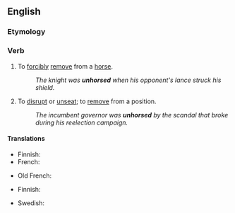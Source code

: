 ==English==

===Etymology===
{{prefix|en|un|horse}}

===Verb===
{{en-verb|unhors}}

# To [[forcibly]] [[remove]] from a [[horse]].
#: ''The knight was '''unhorsed''' when his opponent's lance struck his shield.''
# {{lb|en|by extension}} To [[disrupt]] or [[unseat]]; to [[remove]] from a position.
#: ''The incumbent governor was '''unhorsed''' by the scandal that broke during his reelection campaign.''

====Translations====
{{trans-top|remove from a horse}}
* Finnish: {{t+|fi|pudottaa}}
* French: {{t+|fr|désarçonner}}
{{trans-mid}}
* Old French: {{t|fro|deschevaler}}
{{trans-bottom}}

{{trans-top|disrupt or unseat}}
* Finnish: {{t+|fi|pudottaa}}
{{trans-mid}}
* Swedish: {{t|sv|kasta av}}
{{trans-bottom}}